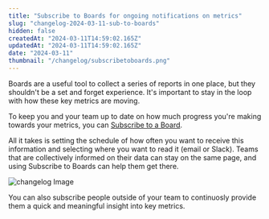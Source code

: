 ```yaml
---
title: "Subscribe to Boards for ongoing notifications on metrics"
slug: "changelog-2024-03-11-sub-to-boards"
hidden: false
createdAt: "2024-03-11T14:59:02.165Z"
updatedAt: "2024-03-11T14:59:02.165Z"
date: "2024-03-11"
thumbnail: "/changelog/subscribetoboards.png"
---
```

Boards are a useful tool to collect a series of reports in one place, but they shouldn't be a set and forget experience. It's important to stay in the loop with how these key metrics are moving.

To keep you and your team up to date on how much progress you're making towards your metrics, you can [Subscribe to a Board](/docs/boards/advanced#board-subscriptions).

All it takes is setting the schedule of how often you want to receive this information and selecting where you want to read it (email or Slack).
Teams that are collectively informed on their data can stay on the same page, and using Subscribe to Boards can help them get there.

![changelog Image](/changelog/subscribetoboards.png)

You can also subscribe people outside of your team to continuosly provide them a quick and meaningful insight into key metrics.
